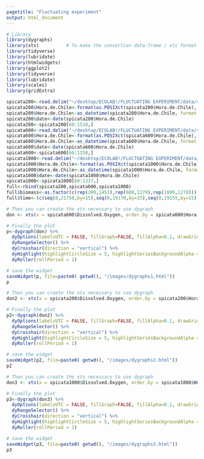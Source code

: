 ```yaml
---
pagetitle: "Fluctuating experiment"
output: html_document
---
```



```r

# Library
library(dygraphs)
library(xts)          # To make the convertion data-frame / xts format
library(tidyverse)
library(lubridate)
library(htmlwidgets)
library(ggplot2)
library(tidyverse)
library(lubridate)
library(scales) 
library(gridExtra)
```

```r
spicata200<-read.delim("~/desktop/ECOLAB!/FLUCTUATING EXPERIMENT/data/spicata_28Junio_15d.txt",header = TRUE, sep = ",")
spicata200$Hora.de.Chile<-format(as.POSIXct(spicata200$Hora.de.Chile), format = "%y-%m-%d %H:%M")
spicata200$Hora.de.Chile<-as_datetime(spicata200$Hora.de.Chile, format = "%y-%m-%d %H:%M")
spicata200$date<-date(spicata200$Hora.de.Chile)
spicata200<-spicata200[60:1510,]
spicata600<-read.delim("~/desktop/ECOLAB!/FLUCTUATING EXPERIMENT/data/spicata_600_15d_26ago.txt",header = TRUE, sep = ",")
spicata600$Hora.de.Chile<-format(as.POSIXct(spicata600$Hora.de.Chile), format = "%y-%m-%d %H:%M")
spicata600$Hora.de.Chile<-as_datetime(spicata600$Hora.de.Chile, format = "%y-%m-%d %H:%M")
spicata600$date<-date(spicata600$Hora.de.Chile)
spicata600<-spicata600[60:1338,]
spicata1000<-read.delim("~/desktop/ECOLAB!/FLUCTUATING EXPERIMENT/data/spicata_1000_15d_26ago.txt",header = TRUE, sep = ",")
spicata1000$Hora.de.Chile<-format(as.POSIXct(spicata1000$Hora.de.Chile), format = "%y-%m-%d %H:%M")
spicata1000$Hora.de.Chile<-as_datetime(spicata1000$Hora.de.Chile, format = "%y-%m-%d %H:%M")
spicata1000$date<-date(spicata1000$Hora.de.Chile)
spicata1000<-spicata1000[60:1337,]
full<-rbind(spicata200,spicata600,spicata1000)
full$biomass<-as.factor(c(rep(200,1451),rep(600,1279),rep(1000,1278)))
full$time<-(c(seq(0,21750,by=15),seq(0,19170,by=15),seq(0,19155,by=15)))/1440
```

```r
# Then you can create the xts necessary to use dygraph
don <- xts(x = spicata600$Dissolved.Oxygen, order.by = spicata600$Hora.de.Chile)

# Finally the plot
p<-dygraph(don) %>%
  dyOptions(labelsUTC = FALSE, fillGraph=FALSE, fillAlpha=0.1, drawGrid = FALSE, colors="#D8AE5A") %>%
  dyRangeSelector() %>%
  dyCrosshair(direction = "vertical") %>%
  dyHighlight(highlightCircleSize = 5, highlightSeriesBackgroundAlpha = 0.2, hideOnMouseOut = FALSE)  %>%
  dyRoller(rollPeriod = 1)

# save the widget
saveWidget(p, file=paste0( getwd(), "/images/dygraphs1.html"))
p

# Then you can create the xts necessary to use dygraph
don2 <- xts(x = spicata200$Dissolved.Oxygen, order.by = spicata200$Hora.de.Chile)

# Finally the plot
p2<-dygraph(don2) %>%
  dyOptions(labelsUTC = FALSE, fillGraph=FALSE, fillAlpha=0.1, drawGrid = FALSE, colors="#D8AE5A") %>%
  dyRangeSelector() %>%
  dyCrosshair(direction = "vertical") %>%
  dyHighlight(highlightCircleSize = 5, highlightSeriesBackgroundAlpha = 0.2, hideOnMouseOut = FALSE)  %>%
  dyRoller(rollPeriod = 1)

# save the widget
saveWidget(p2, file=paste0( getwd(), "/images/dygraphs2.html"))
p2

# Then you can create the xts necessary to use dygraph
don3 <- xts(x = spicata1000$Dissolved.Oxygen, order.by = spicata1000$Hora.de.Chile)

# Finally the plot
p3<-dygraph(don3) %>%
  dyOptions(labelsUTC = FALSE, fillGraph=FALSE, fillAlpha=0.1, drawGrid = FALSE, colors="#D8AE5A") %>%
  dyRangeSelector() %>%
  dyCrosshair(direction = "vertical") %>%
  dyHighlight(highlightCircleSize = 5, highlightSeriesBackgroundAlpha = 0.2, hideOnMouseOut = FALSE)  %>%
  dyRoller(rollPeriod = 1)

# save the widget
saveWidget(p3, file=paste0( getwd(), "/images/dygraphs3.html"))
p3
```

